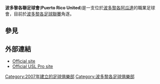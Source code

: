 {{unreferenced|time=2015-08-08T12:47:59+00:00}}
{{Infobox football club
| clubname      = 波多黎各聯足球會
| image         = <!-- 檔案不存在 [[File:Puerto_Rico_United_Logo.JPG|x200px]] ，可從英文維基百科取得 -->
| fullname      = Puerto Rico United Sporting Club
| nickname      =
| shortname     = PR United
| founded       = {{start date and age|df=yes|2007}}
| ground        = [[波多黎各|波多黎各]][[阿瓜達_(波多黎各)|阿瓜達]][[阿瓜達球場|阿瓜達球場]]
| capacity      = 4,000
| chrtitle      = Owner
| chairman      = [[Raul_Blanco|Raul Blanco]]
| mgrtitle      = Head Coach
| manager       = [[Raimundo_C._Gatinho|Raimundo C. Gatinho]]
| league        = [[波多黎各足球聯賽|波多黎各足球聯賽]]
| season        = 2010
| position      = 常規賽：B組，3
| American      =
| current       = 2011 Puerto Rico Soccer League season
| website       = http://prunited.net/

| pattern_la1 = _redlower
| pattern_b1  = _fortaleza07h2
| pattern_ra1 = _redlower
| pattern_sh1 = _redsides
| pattern_so1 = _redhorizontal
| leftarm1    = 0000DD
| body1       = DD0000
| rightarm1   = 0000DD
| shorts1     = 0000DD
| socks1      = FFFFFF

| pattern_la2 = _whitelower
| pattern_b2  = _fortaleza07a2
| pattern_ra2 = _whitelower
| pattern_sh2 = _darkbluesides
| pattern_so2 = _redhorizontal
| leftarm2    = 0000DD
| body2       = FFFFFF
| rightarm2   = 0000DD
| shorts2     = DD0000
| socks2      = 0000DD

| pattern_la3 = _fortaleza04h
| pattern_b3  = _redwhitevertical
| pattern_ra3 = _fortaleza04h
| pattern_sh3 = _darkbluesides
| pattern_so3 = _bluehorizontal
| leftarm3    = 0000DD
| body3       = 0000DD
| rightarm3   = 0000DD
| shorts3     = FFFFFF
| socks3      = DD0000

}}
'''波多黎各聯足球會'''('''Puerto Rico United''')是一支位於[[波多黎各|波多黎各]][[阿瓜達_(波多黎各)|阿瓜達]]的職業足球會，目前於[[波多黎各足球聯賽|波多黎各足球聯賽]]角逐。

== 參見 ==
{{Reflist}}

==外部連結==
* [http://prunited.net/ Official site] {{Wayback|url=http://prunited.net/ |date=20210125225005 }}
* [https://web.archive.org/web/20140502192853/http://uslpro.uslsoccer.com/teams/2011/33398863.html#MAIN Official USL Pro site]

[[Category:2007年建立的足球俱樂部|Category:2007年建立的足球俱樂部]]
[[Category:波多黎各足球俱樂部|Category:波多黎各足球俱樂部]]